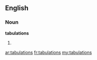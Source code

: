 ==English==

===Noun===
'''tabulations'''

# {{plural of|[[tabulation]]}}

[[ar:tabulations]]
[[fr:tabulations]]
[[my:tabulations]]